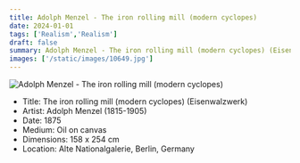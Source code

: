 ```yaml
---
title: Adolph Menzel - The iron rolling mill (modern cyclopes)
date: 2024-01-01
tags: ['Realism','Realism']
draft: false
summary: Adolph Menzel - The iron rolling mill (modern cyclopes) (Eisenwalzwerk)
images: ['/static/images/10649.jpg']
---
```


![Adolph Menzel - The iron rolling mill (modern cyclopes)](/static/images/10649.jpg)

* Title: The iron rolling mill (modern cyclopes) (Eisenwalzwerk)
* Artist: Adolph Menzel (1815-1905)
* Date: 1875
* Medium: Oil on canvas
* Dimensions: 158 x 254 cm
* Location: Alte Nationalgalerie, Berlin, Germany


